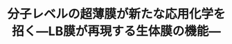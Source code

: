 ﻿---
title: "分子レベルの超薄膜が新たな応用化学を招く―LB膜が再現する生体膜の機能―"
category: "生命理工学院"
vol: 7
interviewee: "藤平 正道 "
url: ""
tags: []
pdf: "7-1.pdf"
career: ""
preface: "人間は生物のもつあらゆる機能を再現してきた。鳥の翼を飛行機が、動物の毛皮を衣服が、といった具合である。しかし、最近までは細胞レベルの機能といったことまでに、人間の手が届くことはなかった。そして、そうした機能は、「神技」として人間を驚嘆させるだけだったが、いままたその一端で事情が変ってきている。ＬＢ膜という分子レベルの薄膜が、生体における機能を人の手が再現することを可能にしつつあるのだ。そこで今回、ＬＢ膜を主な研究対象にすえている藤平を訪ねてみた。"
---
